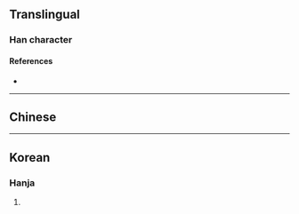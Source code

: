{{character info/new}}

==Translingual==

===Han character===
{{Han char|rn=9|rad=人|as=01|sn=3|four=|canj=OV|ids=⿺𠃊人}}

====References====
* {{Han ref|kx=0091.051|hdz=10103.030|uh=4EBE|ud=20158}}

----

==Chinese==
{{zh-see|亡|v}}

----

==Korean==

===Hanja===
{{ko-hanja|hangeul=[[망]], [[무]]|rv=mang, mu|mr=mang, mu}}

# {{defn|lang=ko|sort=人01}}